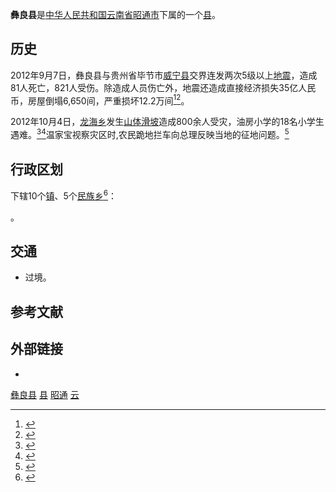 {{Distinguish|宜良縣}}
{{Infobox China County
| county = 彝良县
| usedname = 
| nameorigin = 
| Photo = 
| Photoname = 
| map = 
| map_caption = 
| Pinyin = Yīliáng Xiàn
| Belong = [[云南省|云南省]][[昭通市|昭通市]]
| Types = [[县|县]]
| admincode = 530628
| founded = 
| seat = [[角奎镇|角奎镇]]
| officerTitle = 
| officer = 
| officerTitle2 = 
| officer2 = 
| division = 
| town = 
| township = 
| subdistrict = 
| dialect = 
| post code = 657600
| phone code = 870
| coordinate = 
| area = 2884
| area land = 
| area water = 
| census yr = 2003
| pop = 52万人
| density =  
| GDP = 
| GDP_as_of = 
| GDPPC = 
| carlicense = 云C
| web = www.cnyl.gov.cn
| web_title = 彝良县政府网
}}
'''彝良县'''是[[中华人民共和国|中华人民共和国]][[云南省|云南省]][[昭通市|昭通市]]下属的一个[[县|县]]。

== 历史 ==
{{main|2012年彝良地震}}
2012年9月7日，彝良县与贵州省毕节市[[威宁县|威宁县]]交界连发两次5级以上[[2012年彝良地震|地震]]，造成81人死亡，821人受伤。除造成人员伤亡外，地震还造成直接经济损失35亿人民币，房屋倒塌6,650间，严重损坏12.2万间<ref>{{Cite web |url=http://news.163.com/special/ynztdz/ |title=存档副本 |accessdate=2012-09-07 |archive-date=2012-09-10 |archive-url=https://web.archive.org/web/20120910033719/http://news.163.com/special/ynztdz/ |dead-url=no }}</ref><ref>{{cite web |url=http://news.163.com/12/0907/11/8AQ1052G0001124J.html |language= |title=云南彝良地震已致64人死数百人伤 |publisher=新华网 |date=2012-09-07 |accessdate= |archive-date=2012-09-09 |archive-url=https://web.archive.org/web/20120909203447/http://news.163.com/12/0907/11/8AQ1052G0001124J.html |dead-url=no }}</ref>。

2012年10月4日，[[龙海乡|龙海乡]]发生[[山体滑坡|山体滑坡]]造成800余人受灾，油房小学的18名小学生遇难。<ref>{{cite web |url=http://news.163.com/12/1004/12/8CVK78DV00014JB6.html |language= |title=云南彝良山体滑坡 18名小学生被埋教学楼内 |publisher=中国新闻网 |date=2012-10-04 |accessdate= |archive-url=https://web.archive.org/web/20121004064623/http://news.163.com/12/1004/12/8CVK78DV00014JB6.html |archive-date=2012-10-04 |dead-url=yes }}</ref><ref>{{cite web |url=http://news.163.com/12/1004/22/8D0NBS5V0001124J.html#p=8D1M50I200AN0001 |language= |title=云南彝良山体滑坡18名小学生遇难 |publisher=中国新闻网 |date=2012-10-04 |accessdate= |archive-url=https://web.archive.org/web/20121005105250/http://news.163.com/12/1004/22/8D0NBS5V0001124J.html#p=8D1M50I200AN0001 |archive-date=2012-10-05 |dead-url=yes }}</ref>温家宝视察灾区时,农民跪地拦车向总理反映当地的征地问题。<ref>{{cite web |url=http://news.sina.com.cn/c/2012-11-23/164325648836.shtml |language= |title=云南农妇跪访温家宝被当地警方拘留 |publisher=中国新闻网 |date=2012-11-22 |accessdate= |archive-date=2012-11-24 |archive-url=https://web.archive.org/web/20121124134829/http://news.sina.com.cn/c/2012-11-23/164325648836.shtml |dead-url=no }}</ref>

== 行政区划 ==
{{PAGENAMEBASE}}下辖10个[[行政建制镇|镇]]、5个[[民族乡|民族乡]]<ref>{{PRC admin/ref sgc|53/06/28}}</ref>：

{{PRC admin/children|53/06/28}}。

== 交通 ==
* {{中国国道名|352}}过境。

== 参考文献 ==
{{reflist}}

== 外部链接 ==
* {{Official website|http://www.cnyl.gov.cn/|name=彝良县人民政府门户网站}}

{{彝良县行政区划}}
{{昭通市行政区划}}
{{云南行政区划}}
{{国家级贫困县|前}}

[[Category:彝良县|]]
[[Category:昭通区县|县]]
[[Category:云南省县份|昭通]]
[[Category:原国家级贫困县|云]]